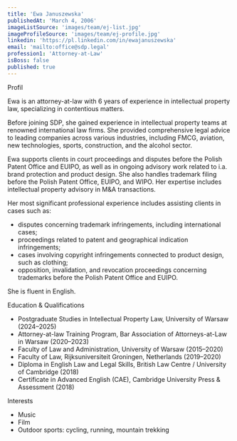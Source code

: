 ```yaml
---
title: 'Ewa Januszewska'
publishedAt: 'March 4, 2006'
imageListSource: 'images/team/ej-list.jpg'
imageProfileSource: 'images/team/ej-profile.jpg'
linkedin: 'https://pl.linkedin.com/in/ewajanuszewska'
email: 'mailto:office@sdp.legal'
profession1: 'Attorney-at-Law'
isBoss: false
published: true
---
```


<ProfileSection type="profile">Profil</ProfileSection>

Ewa is an attorney-at-law with 6 years of experience in intellectual property law, specializing in contentious matters.

Before joining SDP, she gained experience in intellectual property teams at renowned international law firms. She provided comprehensive legal advice to leading companies across various industries, including FMCG, aviation, new technologies, sports, construction, and the alcohol sector.

Ewa supports clients in court proceedings and disputes before the Polish Patent Office and EUIPO, as well as in ongoing advisory work related to i.a. brand protection and product design. She also handles trademark filing before the Polish Patent Office, EUIPO, and WIPO. Her expertise includes intellectual property advisory in M&A transactions.

Her most significant professional experience includes assisting clients in cases such as:

- disputes concerning trademark infringements, including international cases;
- proceedings related to patent and geographical indication infringements;
- cases involving copyright infringements connected to product design, such as clothing;
- opposition, invalidation, and revocation proceedings concerning trademarks before the Polish Patent Office and EUIPO.


She is fluent in English.

<ProfileSection type="education">Education & Qualifications</ProfileSection>

- Postgraduate Studies in Intellectual Property Law, University of Warsaw (2024–2025)
- Attorney-at-law Training Program, Bar Association of Attorneys-at-Law in Warsaw (2020–2023)
- Faculty of Law and Administration, University of Warsaw (2015–2020)
- Faculty of Law, Rijksuniversiteit Groningen, Netherlands (2019–2020)
- Diploma in English Law and Legal Skills, British Law Centre / University of Cambridge (2018)
- Certificate in Advanced English (CAE), Cambridge University Press & Assessment (2018)


<ProfileSection type="hobby">Interests</ProfileSection>

- Music 
- Film
- Outdoor sports: cycling, running, mountain trekking

